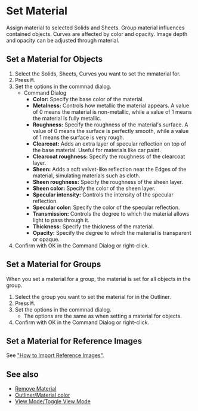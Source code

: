 
# Set Material

<Reference shortcut="M" command="Set Material" button="" />

Assign material to selected Solids and Sheets. Group material influences contained objects. Curves are affected by color and opacity. Image depth and opacity can be adjusted through material.

## Set a Material for Objects

1. Select the Solids, Sheets, Curves you want to set the mmaterial for.
2. Press <kbd>M</kbd>.
3. Set the options in the commnad dialog.
    - <Kst>Command Dialog</Kst>
        - **Color:** Specify the base color of the material.
        - **Metalness:** Controls how metallic the material appears. A value of 0 means the material is non-metallic, while a value of 1 means the material is fully metallic.
        - **Roughness:** Specify the roughness of the material's surface. A value of 0 means the surface is perfectly smooth, while a value of 1 means the surface is very rough.
        - **Clearcoat:** Adds an extra layer of specular reflection on top of the base material. Useful for materials like car paint.
        - **Clearcoat roughness:** Specify the roughness of the clearcoat layer.
        - **Sheen:** Adds a soft velvet-like reflection near the Edges of the material, simulating materials such as cloth.
        - **Sheen roughness:** Specify the roughness of the sheen layer.
        - **Sheen color:** Specify the color of the sheen layer.
        - **Specular intensity:** Controls the intensity of the specular reflection.
        - **Specular color:** Specify the color of the specular reflection.
        - **Transmission:** Controls the degree to which the material allows light to pass through it.
        - **Thickness:** Specify the thickness of the material.
        - **Opacity:** Specify the degree to which the material is transparent or opaque.
4. Confirm with OK in the Command Dialog or right-click.

## Set a Material for Groups

When you set a material for a group, the material is set for all objects in the group.

1. Select the group you want to set the material for in the Outliner.
2. Press <kbd>M</kbd>.
3. Set the options in the commnad dialog.
    - The options are the same as when setting a material for objects.
4. Confirm with OK in the Command Dialog or right-click.

## Set a Material for Reference Images

See ["How to Import Reference Images"](../start/importing-reference-images).

## See also
- [Remove Material](./remove-material)
- [Outliner/Material color](../plasticity-essentials/outliner#material-color)
- [View Mode/Toggle View Mode](../plasticity-essentials/view-mode#toggle-view-mode)